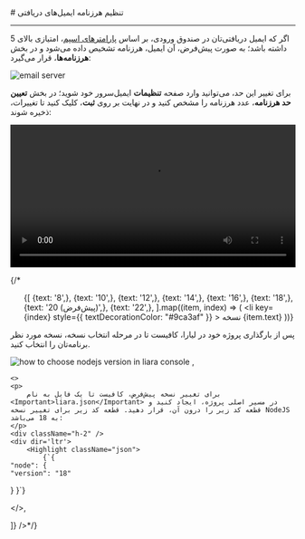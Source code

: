 

<Layout>
<Head>
<title>مستندات تنظیم هرزنامه ایمیل‌های دریافتی در ایمیل سرور - لیارا</title>
<meta property="og:title" content="مستندات خدمات رایانش ابری لیارا" />
<meta property="og:description" content="مستندات تنظیم هرزنامه ایمیل‌های دریافتی در ایمیل‌سرور"  />
<meta property="og:image" content="https://files.liara.ir/liara/logos/liara-poster.jpg" />
</Head>
# تنظیم هرزنامه ایمیل‌های دریافتی
<hr className="mb-2" />

اگر که ایمیل دریافتی‌تان در صندوق ورودی، بر اساس <a href="https://support.google.com/a/answer/2368132?hl=en" className="text-[#2196f3] ">پارامترهای اسپم</a>، امتیازی بالای 5 داشته باشد؛ به صورت پیش‌فرض، آن ایمیل، هرزنامه تشخیص داده می‌شود و در بخش **هرزنامه‌ها**، قرار می‌گیرد:
<div className="h-4" />
<img src="https://files.liara.ir/liara/docs/incoming-spams.png" alt="email server" />
<div className="h-4" />

برای تغییر این حد، می‌توانید وارد صفحه <b>تنظیمات</b> ایمیل‌سرور خود شوید؛ در بخش **تعیین حد هرزنامه**، عدد هرزنامه را مشخص کنید و در نهایت بر روی <b>ثبت</b>، کلیک کنید تا تغییرات، ذخیره شوند:
<div className="h-4" />
<video
src="https://files.liara.ir/liara/docs/set-spam-limitations.mp4"
controls="controls"
className="block w-full"
width="100%"
></video><div className="h-4" />

{/* <ul className="pr-4">
  {[
    {text: '8',},
    {text: '10',},
    {text: '12',},
    {text: '14',},
    {text: '16',},
    {text: '18',},
    {text: '20 (پیش‌فرض)',},
    {text: '22',},
  ].map((item, index) => (
    <li
      key={index}
      style={{
        textDecorationColor: "#9ca3af"
      }}
    >
        نسخه {item.text}
    </li>
  ))}
</ul>

<Section id="change-default-version" title="تغییر نسخه پیش‌فرض" />
<Tabs 
    tabs={["Liara Console", "Liara CLI"]} 
    content={[
    <>
    <p>پس از بارگذاری پروژه خود در لیارا، کافیست تا در مرحله انتخاب نسخه، نسخه مورد نظر برنامه‌تان را انتخاب کنید.</p>
    <img src="https://files.liara.ir/liara/docs/choose-nodejs-version.png" alt="how to choose nodejs version in liara console" />
    </>,

    <>
    <p>
        برای تغییر نسخه پیش‌فرض، کافیست تا یک فایل به نام <Important>liara.json</Important> در مسیر اصلی پروژه، ایجاد کنید و قطعه کد زیر را درون آن، قرار دهید. قطعه کد زیر برای تغییر نسخه NodeJS به 18 می‌باشد:
    </p>
    <div className="h-2" />
    <div dir='ltr'>
        <Highlight className="json">
            {`{
    "node": {
    "version": "18"
  }
}`}
        </Highlight>
    </div>
    <div className="h-2" />
    </>,

]} 
/>*/}

</Layout>